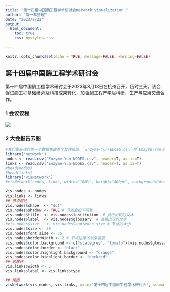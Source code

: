 ---
title: "第十四届中国酶工程学术研讨会network visualization "
author: "饶一率整理"
date: "2023/8/22"
output: 
  html_document:
    toc: true
    css: mystyles.css

---

```{r setup, include=FALSE}
knitr::opts_chunk$set(echo = TRUE, message=FALSE, warning=FALSE)
```

## 第十四届中国酶工程学术研讨会
第十四届中国酶工程学术研讨会于2023年8月18日在杭州召开，历时三天。该会促进酶工程基础研究及科技成果转化，加强酶工程产学届科研、生产与应用交流合作。

### 1 会议议程

![](1.png){fig.align='center'}




### 2 大会报告云图


```{r,echo = FALSE}
#我们要处理的第一个数据集由两个文件组成，`Enzyme-Yun-EDGES.csv`和`Enzyme-Yun-NODES.csv`
library('network')
nodes <- read.csv("Enzyme-Yun-NODES.csv", header=T, as.is=T)
links <- read.csv("Enzyme-Yun-EDGES.csv", header=T, as.is=T)
#head(nodes)
#head(links)
library('visNetwork') 
#visNetwork(nodes, links, width="100%", height="400px", background="#eeefff",           main="Network", submain="And what a great network it is!",           footer= "Hyperlinks and mentions among media sources")

vis.nodes <- nodes
vis.links <- links
## 节点属性
vis.nodes$shape  <- "dot"  
vis.nodes$shadow <- TRUE # 节点会投下阴影
vis.nodes$title  <- vis.nodes$institution  # 点击出现的文本
vis.nodes$label  <- vis.nodes$glossary  # 直接出现的文本
#vis.nodes$size   <- vis.nodes$audience.size # 节点的大小
vis.nodes$size <- 30
vis.nodes$font.size <- 36
vis.nodes$borderWidth <- 2 # 节点边缘的线条宽度
vis.nodes$color.background <- c("slategrey", "tomato")[vis.nodes$glossary.type]
vis.nodes$color.border <- "black"
vis.nodes$color.highlight.background <- "orange"
vis.nodes$color.highlight.border <- "darkred"
## 边属性
vis.links$width <- 3
vis.links$label <- vis.links$type

## 绘图
visNetwork(vis.nodes, vis.links, main="第十四届中国酶工程学术研讨会", submain="大会报告云图")
```



